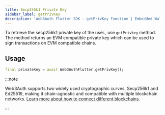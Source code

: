 ```yaml
---
title: Secp256k1 Private Key
sidebar_label: getPrivKey
description: 'Web3Auth Flutter SDK - getPrivKey Function | Embedded Wallets'
---
```


To retrieve the secp256k1 private key of the user., use `getPrivkey` method. The method returns an EVM compatible private key which can be used to sign transactions on EVM compatible chains.

## Usage

```dart
final privateKey = await Web3AuthFlutter.getPrivKey();
```

:::note

Web3Auth supports two widely used cryptographic curves, Secp256k1 and Ed25519, making it chain-agnostic and compatible with multiple blockchain networks. [Learn more about how to connect different blockchains](/embedded-wallets/connect-blockchain).

:::
